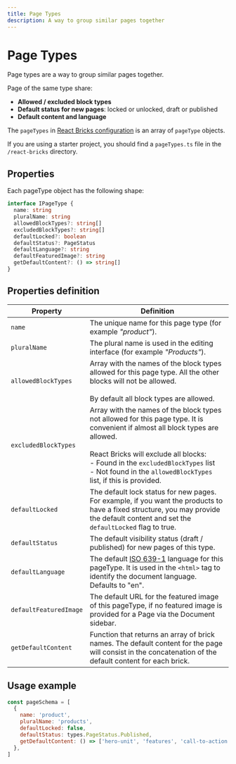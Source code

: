 ```yaml
---
title: Page Types
description: A way to group similar pages together
---
```


# Page Types

Page types are a way to group similar pages together.

Page of the same type share:

- **Allowed / excluded block types**
- **Default status for new pages**: locked or unlocked, draft or published
- **Default content and language**

The `pageTypes` in [React Bricks configuration](configuration) is an array of `pageType` objects.

If you are using a starter project, you should find a `pageTypes.ts` file in the `/react-bricks` directory.

## Properties

Each pageType object has the following shape:

```ts
interface IPageType {
  name: string
  pluralName: string
  allowedBlockTypes?: string[]
  excludedBlockTypes?: string[]
  defaultLocked?: boolean
  defaultStatus?: PageStatus
  defaultLanguage?: string
  defaultFeaturedImage?: string
  getDefaultContent?: () => string[]
}
```

## Properties definition

| Property               | Definition                                                                                                                                                                                                                                                                                            |
| ---------------------- | ----------------------------------------------------------------------------------------------------------------------------------------------------------------------------------------------------------------------------------------------------------------------------------------------------- |
| `name`                 | The unique name for this page type (for example _"product"_).                                                                                                                                                                                                                                         |
| `pluralName`           | The plural name is used in the editing interface (for example _"Products"_).                                                                                                                                                                                                                          |
| `allowedBlockTypes`    | Array with the names of the block types allowed for this page type. All the other blocks will not be allowed.<br /><br />By default all block types are allowed.                                                                                                                                      |
| `excludedBlockTypes`   | Array with the names of the block types not allowed for this page type. It is convenient if almost all block types are allowed.<br /><br />React Bricks will exclude all blocks:<br />- Found in the `excludedBlockTypes` list<br />- Not found in the `allowedBlockTypes` list, if this is provided. |
| `defaultLocked`        | The default lock status for new pages. For example, if you want the products to have a fixed structure, you may provide the default content and set the `defaultLocked` flag to true.                                                                                                                 |
| `defaultStatus`        | The default visibility status (draft / published) for new pages of this type.                                                                                                                                                                                                                         |
| `defaultLanguage`      | The default [ISO 639-1](https://en.wikipedia.org/wiki/List_of_ISO_639-1_codes) language for this pageType. It is used in the `<html>` tag to identify the document language. Defaults to "en".                                                                                                        |
| `defaultFeaturedImage` | The default URL for the featured image of this pageType, if no featured image is provided for a Page via the Document sidebar.                                                                                                                                                                        |
| `getDefaultContent`    | Function that returns an array of brick names. The default content for the page will consist in the concatenation of the default content for each brick.                                                                                                                                              |

## Usage example

```jsx
const pageSchema = [
  {
    name: 'product',
    pluralName: 'products',
    defaultLocked: false,
    defaultStatus: types.PageStatus.Published,
    getDefaultContent: () => ['hero-unit', 'features', 'call-to-action'],
  },
]
```
